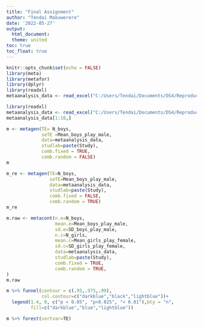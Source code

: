 ```yaml
---
title: "Final Assignment"
author: "Tendai Makuwerere"
date: '2022-05-27'
output:   
  html_document:
  theme: united
toc: true
toc_float: true
---
```

  
  ```r
knitr::opts_chunk$set(echo = FALSE)
library(meta)
library(metafor)
library(dplyr)
library(readxl)
metaanalysis_data <- read_excel("C:/Users/Tendai/Documents/DS4/Reproducable research/RRcourse2022/RR_May_19_25/data/metaanalysis_data.xlsx")
```


```r
library(readxl)
metaanalysis_data <- read_excel("C:/Users/Tendai/Documents/DS4/Reproducable research/RRcourse2022/RR_May_19_25/data/metaanalysis_data.xlsx")
metaanalysis_data[1:10,]
```

```r
m <- metagen(TE= N_boys,
             seTE =Mean_boys_play_male,
             data=metaanalysis_data,
             studlab=paste(Study),
             comb.fixed = TRUE,
             comb.random = FALSE)
m
```

```r
m_re <- metagen(TE=N_boys,
                seTE=Mean_boys_play_male,
                data=metaanalysis_data,
                studlab=paste(Study),
                comb.fixed = FALSE,
                comb.random = TRUE)
m_re
```


```r
m.raw <- metacont(n.e=N_boys,
                  mean.e=Mean_boys_play_male,
                  sd.e=SD_boys_play_male,
                  n.c=N_girls,
                  mean.c=Mean_girls_play_female,
                  sd.c=SD_girls_play_female,
                  data=metaanalysis_data,
                  studlab=paste(Study),
                  comb.fixed = TRUE,
                  comb.random = TRUE,
)
m.raw
```

```r
m %>% funnel(contour = c(.95,.975,.99),
             col.contour=c("darkblue","black","lightblue"))+
  legend(1.4, 0, c("p < 0.05", "p<0.025", "< 0.01"),bty = "n",
         fill=c("darkblue","blue","lightblue"))
```


```r
m %>% forest(sortvar=TE)
```
